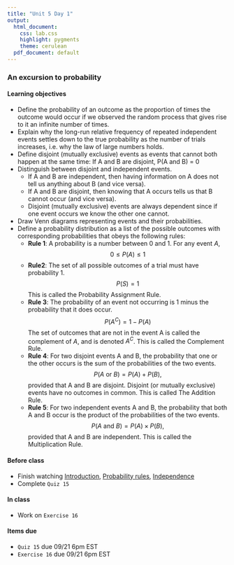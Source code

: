 ```yaml
---
title: "Unit 5 Day 1"
output: 
  html_document:
    css: lab.css
    highlight: pygments
    theme: cerulean
  pdf_document: default
---
```


### An excursion to probability

#### Learning objectives 

* Define the probability of an outcome as the proportion of times the outcome would occur if we observed the random process that gives rise to it an infinite number of times.
* Explain why the long-run relative frequency of repeated independent events settles down to the true probability as the number of trials increases, i.e. why the law of large numbers holds.
* Define disjoint (mutually exclusive) events as events that cannot both happen at the same time: If A and B are disjoint, P(A and B) = 0
* Distinguish between disjoint and independent events. 
    * If A and B are independent, then having information on A does not tell us anything about B (and vice versa).
    * If A and B are disjoint, then knowing that A occurs tells us that B cannot occur (and vice versa).
    * Disjoint (mutually exclusive) events are always dependent since if one event occurs we know the other one cannot.
* Draw Venn diagrams representing events and their probabilities.
* Define a probability distribution as a list of the possible outcomes with corresponding probabilities that obeys the following rules:
  * **Rule 1**: A probability is a number between 0 and 1. For any event $A$, $$0 \leq P(A) \leq 1$$
  * **Rule2**: The set of all possible outcomes of a trial must have probability 1.
$$P(S) = 1$$
This is called the Probability Assignment Rule.
  * **Rule 3**: The probability of an event not occurring is 1 minus the probability that it does occur.
$$P(A^C) = 1 − P(A)$$
The set of outcomes that are not in the event A is called the complement of $A$, and is denoted $A^C$. This is called the Complement Rule. 
  * **Rule 4**: For two disjoint events A and B, the probability that one or the other occurs is the sum of the probabilities of the two events.
$$P(A \text{ or } B) = P(A) + P(B),$$ 
provided that A and B are disjoint. Disjoint (or mutually exclusive) events have no outcomes in common. This is called The Addition Rule.
  * **Rule 5**: For two independent events A and B, the probability that both A and B occur is the product of the probabilities of the two events.
$$P(A \text{ and } B) = P(A) \times P(B),$$ 
provided that A and B are independent. This is called the Multiplication Rule.

#### Before class
* Finish watching [Introduction](https://www.coursera.org/learn/probability-intro/lecture/07vL4/introduction), [Probability rules](https://www.coursera.org/learn/probability-intro/lecture/qaYwc/disjoint-events-general-addition-rule), [Independence](https://www.coursera.org/learn/probability-intro/lecture/D1m0l/independence)
* Complete `Quiz 15`

#### In class
* Work on `Exercise 16`

#### Items due
* ```Quiz 15``` due 09/21 6pm EST
* ```Exercise 16``` due 09/21 6pm EST
